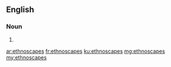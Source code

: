 ==English==

===Noun===
{{head|en|plural}}

# {{plural of|ethnoscape|lang=en}}

[[ar:ethnoscapes]]
[[fr:ethnoscapes]]
[[ku:ethnoscapes]]
[[mg:ethnoscapes]]
[[my:ethnoscapes]]